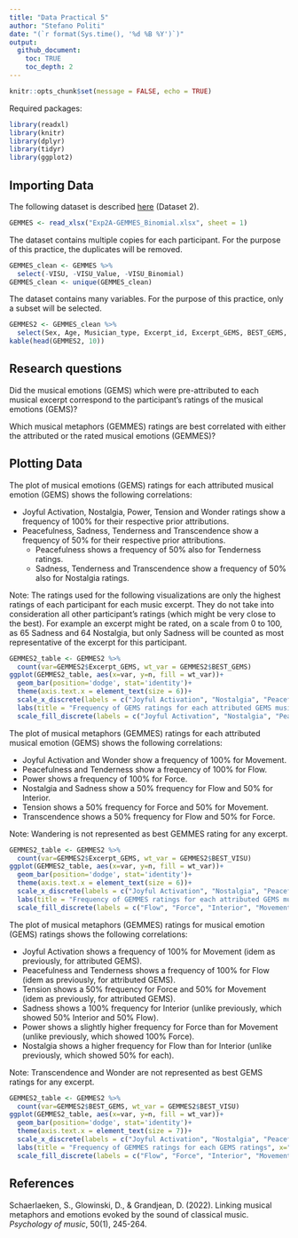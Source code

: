 ```yaml
---
title: "Data Practical 5"
author: "Stefano Politi"
date: "(`r format(Sys.time(), '%d %B %Y')`)"
output:
  github_document:
    toc: TRUE
    toc_depth: 2
---
```


```r
knitr::opts_chunk$set(message = FALSE, echo = TRUE)
```

Required packages:

```r
library(readxl)
library(knitr)
library(dplyr)
library(tidyr)
library(ggplot2)
```

## Importing Data

The following dataset is described [here](https://github.com/StefPo21/IntroDataScience/tree/main/3_data/2_Data.md#Importing-External-Data) (Dataset 2).

```r
GEMMES <- read_xlsx("Exp2A-GEMMES_Binomial.xlsx", sheet = 1)
```

The dataset contains multiple copies for each participant. For the purpose of this practice, the duplicates will be removed.

```r
GEMMES_clean <- GEMMES %>%
  select(-VISU, -VISU_Value, -VISU_Binomial)
GEMMES_clean <- unique(GEMMES_clean)
```

The dataset contains many variables. For the purpose of this practice, only a subset will be selected.

```r
GEMMES2 <- GEMMES_clean %>%
  select(Sex, Age, Musician_type, Excerpt_id, Excerpt_GEMS, BEST_GEMS, BEST_VA, BEST_VISU)
kable(head(GEMMES2, 10))
```

## Research questions

Did the musical emotions (GEMS) which were pre-attributed to each musical excerpt correspond to the participant's ratings of the musical emotions (GEMS)?

Which musical metaphors (GEMMES) ratings are best correlated with either the attributed or the rated musical emotions (GEMMES)?

## Plotting Data

The plot of musical emotions (GEMS) ratings for each attributed musical emotion (GEMS) shows the following correlations:

* Joyful Activation, Nostalgia, Power, Tension and Wonder ratings show a frequency of 100% for their respective prior attributions.
* Peacefulness, Sadness, Tenderness and Transcendence show a frequency of 50% for their respective prior attributions.
  + Peacefulness shows a frequency of 50% also for Tenderness ratings.
  + Sadness, Tenderness and Transcendence show a frequency of 50% also for Nostalgia ratings.
  
Note: The ratings used for the following visualizations are only the highest ratings of each participant for each music excerpt. They do not take into consideration all other participant's ratings (which might be very close to the best). For example an excerpt might be rated, on a scale from 0 to 100, as 65 Sadness and 64 Nostalgia, but only Sadness will be counted as most representative of the excerpt for this participant.
  
```r
GEMMES2_table <- GEMMES2 %>%
  count(var=GEMMES2$Excerpt_GEMS, wt_var = GEMMES2$BEST_GEMS)
ggplot(GEMMES2_table, aes(x=var, y=n, fill = wt_var))+
  geom_bar(position='dodge', stat='identity')+
  theme(axis.text.x = element_text(size = 6))+
  scale_x_discrete(labels = c("Joyful Activation", "Nostalgia", "Peacefulness", "Power", "Sadness", "Tenderness", "Tension", "Transcendance", "Wonder"))+
  labs(title = "Frequency of GEMS ratings for each attributed GEMS musical emotion", x="GEMS (attributed)", y="Frequency", fill = "GEMS (ratings)")+
  scale_fill_discrete(labels = c("Joyful Activation", "Nostalgia", "Peacefulness", "Power", "Sadness", "Tenderness", "Tension", "Transcendance", "Wonder"))
```
The plot of musical metaphors (GEMMES) ratings for each attributed musical emotion (GEMS) shows the following correlations:

* Joyful Activation and Wonder show a frequency of 100% for Movement.
* Peacefulness and Tenderness show a frequency of 100% for Flow.
* Power shows a frequency of 100% for Force.
* Nostalgia and Sadness show a 50% frequency for Flow and 50% for Interior.
* Tension shows a 50% frequency for Force and 50% for Movement.
* Transcendence shows a 50% frequency for Flow and 50% for Force.

Note: Wandering is not represented as best GEMMES rating for any excerpt.

```r
GEMMES2_table <- GEMMES2 %>%
  count(var=GEMMES2$Excerpt_GEMS, wt_var = GEMMES2$BEST_VISU)
ggplot(GEMMES2_table, aes(x=var, y=n, fill = wt_var))+
  geom_bar(position='dodge', stat='identity')+
  theme(axis.text.x = element_text(size = 6))+
  scale_x_discrete(labels = c("Joyful Activation", "Nostalgia", "Peacefulness", "Power", "Sadness", "Tenderness", "Tension", "Transcendance", "Wonder"))+
  labs(title = "Frequency of GEMMES ratings for each attributed GEMS musical emotion", x="GEMS (attributed)", y="Frequency", fill = "GEMMES (ratings)")+
  scale_fill_discrete(labels = c("Flow", "Force", "Interior", "Movement"))
```
The plot of musical metaphors (GEMMES) ratings for musical emotion (GEMS) ratings shows the following correlations:

* Joyful Activation shows a frequency of 100% for Movement (idem as previously, for attributed GEMS).
* Peacefulness and Tenderness shows a frequency of 100% for Flow (idem as previously, for attributed GEMS).
* Tension shows a 50% frequency for Force and 50% for Movement (idem as previously, for attributed GEMS).
* Sadness shows a 100% frequency for Interior (unlike previously, which showed 50% Interior and 50% Flow).
* Power shows a slightly higher frequency for Force than for Movement (unlike previously, which showed 100% Force).
* Nostalgia shows a higher frequency for Flow than for Interior (unlike previously, which showed 50% for each).

Note: Transcendence and Wonder are not represented as best GEMS ratings for any excerpt.

```r
GEMMES2_table <- GEMMES2 %>%
  count(var=GEMMES2$BEST_GEMS, wt_var = GEMMES2$BEST_VISU)
ggplot(GEMMES2_table, aes(x=var, y=n, fill = wt_var))+
  geom_bar(position='dodge', stat='identity')+
  theme(axis.text.x = element_text(size = 7))+
  scale_x_discrete(labels = c("Joyful Activation", "Nostalgia", "Peacefulness", "Power", "Sadness", "Tenderness", "Tension"))+
  labs(title = "Frequency of GEMMES ratings for each GEMS ratings", x="GEMS (ratings)", y="Frequency", fill = "GEMMES (ratings)")+
  scale_fill_discrete(labels = c("Flow", "Force", "Interior", "Movement"))
```

## References

Schaerlaeken, S., Glowinski, D., & Grandjean, D. (2022). Linking musical metaphors and emotions evoked by the sound of classical music. *Psychology of music*, 50(1), 245-264.